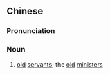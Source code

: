 {{also|旧臣}}
==Chinese==
{{zh-forms|s=旧臣}}

===Pronunciation===
{{zh-pron
|m=jiùchén
|cat=n
}}

===Noun===
{{zh-noun}}

# {{lb|zh|literary}} [[old]] [[servant]]s; the [[old]] [[minister]]s